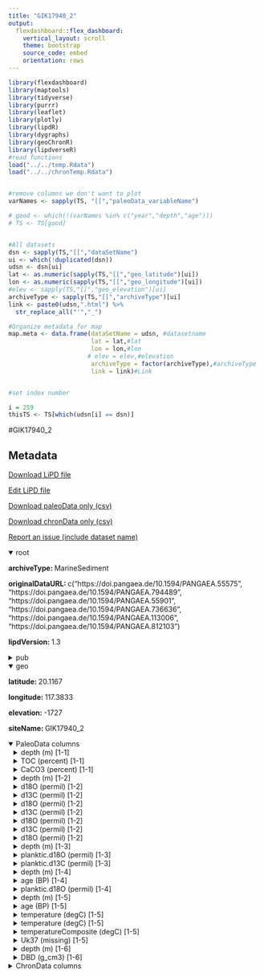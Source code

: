 ```yaml
---
title: "GIK17940_2"
output: 
  flexdashboard::flex_dashboard:
    vertical_layout: scroll
    theme: bootstrap
    source_code: embed
    orientation: rows
---
```


```r
library(flexdashboard)
library(maptools)
library(tidyverse)
library(purrr)
library(leaflet)
library(plotly)
library(lipdR)
library(dygraphs)
library(geoChronR)
library(lipdverseR)
#read functions
load("../../temp.Rdata")
load("../../chronTemp.Rdata")


#remove columns we don't want to plot
varNames <- sapply(TS, "[[","paleoData_variableName")

# good <- which(!(varNames %in% c("year","depth","age")))
# TS <- TS[good]


#All datasets
dsn <- sapply(TS,"[[","dataSetName")
ui <- which(!duplicated(dsn))
udsn <- dsn[ui]
lat <- as.numeric(sapply(TS,"[[","geo_latitude")[ui])
lon <- as.numeric(sapply(TS,"[[","geo_longitude")[ui])
#elev <- sapply(TS,"[[","geo_elevation")[ui]
archiveType <- sapply(TS,"[[","archiveType")[ui]
link <- paste0(udsn,".html") %>% 
  str_replace_all("'","_")

#Organize metadata for map
map.meta <- data.frame(dataSetName = udsn, #datasetname
                       lat = lat,#lat
                       lon = lon,#lon
                      # elev = elev,#elevation
                       archiveType = factor(archiveType),#archiveType
                       link = link)#Link


#set index number

i = 259
thisTS <- TS[which(udsn[i] == dsn)]
```
#GIK17940_2

Metadata {.sidebar}
-------------------------------------
[Download LiPD file](GIK17940_2.lpd)
            

[Edit LiPD file](http://lipd.net/playground?source=http://lipdverse.org/globalHolocene/0_25_5/GIK17940_2.lpd)
            

[Download paleoData only (csv)](GIK17940_2.csv)
            

[Download chronData only (csv)](GIK17940_2-chron.csv)
            

[Report an issue (include dataset name)](https://github.com/nickmckay/LiPDverse/issues)

<details open style="margin-left: 0px">
<summary>root</summary>
<p style="margin-left: 0px"><strong>archiveType: </strong>MarineSediment
<p style="margin-left: 0px"><strong>originalDataURL: </strong>c("https://doi.pangaea.de/10.1594/PANGAEA.55575", "https://doi.pangaea.de/10.1594/PANGAEA.794489", "https://doi.pangaea.de/10.1594/PANGAEA.55901", "https://doi.pangaea.de/10.1594/PANGAEA.736636", "https://doi.pangaea.de/10.1594/PANGAEA.113006", "https://doi.pangaea.de/10.1594/PANGAEA.812103")
<p style="margin-left: 0px"><strong>lipdVersion: </strong>1.3
</details>
<details>
<summary>pub</summary>
<details style="margin-left: 10px">
<summary>pub1</summary>
<p style="margin-left: 10px"><strong>author: </strong>list(list(name = "Wang, L"), list(name = "Sarnthein, M"), list(name = "Erlenkeuser, H"), list(name = "Grimalt, J"), list(name = "Grootes, P"), list(name = "Heilig, S"), list(name = "Ivanova, E"), list(name = "Kienast, M"), list(name = "Pelejero, C"), list(name = "Pflaumann, U"))
<p style="margin-left: 10px"><strong>journal: </strong>Marine Geology
<p style="margin-left: 10px"><strong>volume: </strong>156
<p style="margin-left: 10px"><strong>title: </strong>East Asian monsoon climate during the Late Pleistocene: high-resolution sediment records from the South China Sea
</details>
<details style="margin-left: 10px">
<summary>pub2</summary>
<p style="margin-left: 10px"><strong>author: </strong>list(list(name = "Pelejero, Carles"), list(name = "Grimalt, Joan O."), list(name = "Heilig, Stephanie"), list(name = "Kienast, Markus"), list(name = "Wang, Luejiang"))
<p style="margin-left: 10px"><strong>journal: </strong>Paleoceanography
<p style="margin-left: 10px"><strong>volume: </strong>14
<p style="margin-left: 10px"><strong>title: </strong>High-resolution UK37temperature reconstructions in the South China Sea over the past 220 kyr
</details>
<details style="margin-left: 10px">
<summary>pub3</summary>
<p style="margin-left: 10px"><strong>author: </strong>list(list(name = "Wang, Luejiang"), list(name = "Sarnthein, Michael"), list(name = "Grootes, Pieter M."), list(name = "Erlenkeuser, Helmut"))
<p style="margin-left: 10px"><strong>journal: </strong>Paleoceanography
<p style="margin-left: 10px"><strong>volume: </strong>14
<p style="margin-left: 10px"><strong>title: </strong>Millennial reoccurrence of century-scale abrupt events of East Asian Monsoon: A possible heat conveyor for the global deglaciation
</details>
<details style="margin-left: 10px">
<summary>pub4</summary>
<p style="margin-left: 10px"><strong>author: </strong>list(list(name = "Jian, Zhimin"), list(name = "Wang, Luejiang"), list(name = "Kienast, Markus"), list(name = "Sarnthein, Michael"), list(name = "Kuhnt, Wolfgang"), list(name = "Lin, Huiling"), list(name = "Wang, Pinxian"))
<p style="margin-left: 10px"><strong>journal: </strong>Marine Geology
<p style="margin-left: 10px"><strong>volume: </strong>156
<p style="margin-left: 10px"><strong>title: </strong>Benthic foraminiferal paleoceanography of the South China Sea over the last 40,000 years
</details>
<details style="margin-left: 10px">
<summary>pub5</summary>
<p style="margin-left: 10px"><strong>author: </strong>list(list(name = "Hu, Dengke"), list(name = "Böning, Philipp"), list(name = "Köhler, Cornelia M."), list(name = "Hillier, Stephen"), list(name = "Pressling, Nicola"), list(name = "Wan, Shiming"), list(name = "Brumsack, Hans J."), list(name = "Clift, Peter D."))
<p style="margin-left: 10px"><strong>journal: </strong>Chemical Geology
<p style="margin-left: 10px"><strong>volume: </strong>326-327
<p style="margin-left: 10px"><strong>title: </strong>Deep sea records of the continental weathering and erosion response to East Asian monsoon intensification since 14ka in the South China Sea
</details>
</details>
<details open style="margin-left: 0px">
<summary>geo</summary>
<p style="margin-left: 0px"><strong>latitude: </strong>20.1167
<p style="margin-left: 0px"><strong>longitude: </strong>117.3833
<p style="margin-left: 0px"><strong>elevation: </strong>-1727
<p style="margin-left: 0px"><strong>siteName: </strong>GIK17940_2
</details>
<details open>
<summary>PaleoData columns</summary>
<details style="margin-left: 10px">
<summary>depth (m) [1-1]</summary>
<p style="margin-left: 10px"><strong>TSid: </strong>RsC23VwETf1
<p style="margin-left: 10px"><strong>variableName: </strong>depth
<p style="margin-left: 10px"><strong>units: </strong>m
</details>
<details style="margin-left: 10px">
<summary>TOC (percent) [1-1]</summary>
<p style="margin-left: 10px"><strong>TSid: </strong>RjpQ1r40oqw
<p style="margin-left: 10px"><strong>variableName: </strong>TOC
<p style="margin-left: 10px"><strong>units: </strong>percent
<p style="margin-left: 10px"><strong>description: </strong>TOC_percent
<p style="margin-left: 10px"><strong>useInGlobalTemperatureAnalysis: </strong>FALSE
</details>
<details style="margin-left: 10px">
<summary>CaCO3 (percent) [1-1]</summary>
<p style="margin-left: 10px"><strong>TSid: </strong>RR9D1ETZL3e
<p style="margin-left: 10px"><strong>variableName: </strong>CaCO3
<p style="margin-left: 10px"><strong>units: </strong>percent
<p style="margin-left: 10px"><strong>description: </strong>CaCO3_percent
<p style="margin-left: 10px"><strong>useInGlobalTemperatureAnalysis: </strong>FALSE
</details>
<details style="margin-left: 10px">
<summary>depth (m) [1-2]</summary>
<p style="margin-left: 10px"><strong>TSid: </strong>RpmTcQV6o04
<p style="margin-left: 10px"><strong>variableName: </strong>depth
<p style="margin-left: 10px"><strong>units: </strong>m
</details>
<details style="margin-left: 10px">
<summary>d18O (permil) [1-2]</summary>
<p style="margin-left: 10px"><strong>TSid: </strong>RmK0PazBsA1
<p style="margin-left: 10px"><strong>variableName: </strong>d18O
<p style="margin-left: 10px"><strong>units: </strong>permil
<p style="margin-left: 10px"><strong>description: </strong>C_wuellerstorfi_d18O_per_mil_PDB
<p style="margin-left: 10px"><strong>useInGlobalTemperatureAnalysis: </strong>FALSE
</details>
<details style="margin-left: 10px">
<summary>d13C (permil) [1-2]</summary>
<p style="margin-left: 10px"><strong>TSid: </strong>R16jY64Vqnz
<p style="margin-left: 10px"><strong>variableName: </strong>d13C
<p style="margin-left: 10px"><strong>units: </strong>permil
<p style="margin-left: 10px"><strong>description: </strong>C_wuellerstorfi_d13C_per_mil_PDB
<p style="margin-left: 10px"><strong>useInGlobalTemperatureAnalysis: </strong>FALSE
</details>
<details style="margin-left: 10px">
<summary>d18O (permil) [1-2]</summary>
<p style="margin-left: 10px"><strong>TSid: </strong>Ro03jWPC8Y6
<p style="margin-left: 10px"><strong>variableName: </strong>d18O
<p style="margin-left: 10px"><strong>units: </strong>permil
<p style="margin-left: 10px"><strong>description: </strong>C_kullenbergi_d18O_per_mil_PDB
<p style="margin-left: 10px"><strong>useInGlobalTemperatureAnalysis: </strong>FALSE
</details>
<details style="margin-left: 10px">
<summary>d13C (permil) [1-2]</summary>
<p style="margin-left: 10px"><strong>TSid: </strong>RCjXArpeCGj
<p style="margin-left: 10px"><strong>variableName: </strong>d13C
<p style="margin-left: 10px"><strong>units: </strong>permil
<p style="margin-left: 10px"><strong>description: </strong>C_kullenbergi_d13C_per_mil_PDB
<p style="margin-left: 10px"><strong>useInGlobalTemperatureAnalysis: </strong>FALSE
</details>
<details style="margin-left: 10px">
<summary>d18O (permil) [1-2]</summary>
<p style="margin-left: 10px"><strong>TSid: </strong>Rm5KwPljTfh
<p style="margin-left: 10px"><strong>variableName: </strong>d18O
<p style="margin-left: 10px"><strong>units: </strong>permil
<p style="margin-left: 10px"><strong>description: </strong>Cibicidoides_sp_d18O_per_mil_PDB
<p style="margin-left: 10px"><strong>useInGlobalTemperatureAnalysis: </strong>FALSE
</details>
<details style="margin-left: 10px">
<summary>d13C (permil) [1-2]</summary>
<p style="margin-left: 10px"><strong>TSid: </strong>Rj8FAQKXwjX
<p style="margin-left: 10px"><strong>variableName: </strong>d13C
<p style="margin-left: 10px"><strong>units: </strong>permil
<p style="margin-left: 10px"><strong>description: </strong>Cibicidoides_sp_d13C_per_mil_PDB
<p style="margin-left: 10px"><strong>useInGlobalTemperatureAnalysis: </strong>FALSE
</details>
<details style="margin-left: 10px">
<summary>d18O (permil) [1-2]</summary>
<p style="margin-left: 10px"><strong>TSid: </strong>R8bDSWAPKZv
<p style="margin-left: 10px"><strong>variableName: </strong>d18O
<p style="margin-left: 10px"><strong>units: </strong>permil
<p style="margin-left: 10px"><strong>description: </strong>merged benthic d18O
<p style="margin-left: 10px"><strong>useInGlobalTemperatureAnalysis: </strong>FALSE
</details>
<details style="margin-left: 10px">
<summary>depth (m) [1-3]</summary>
<p style="margin-left: 10px"><strong>TSid: </strong>RL3GHm3XDPA
<p style="margin-left: 10px"><strong>variableName: </strong>depth
<p style="margin-left: 10px"><strong>units: </strong>m
</details>
<details style="margin-left: 10px">
<summary>planktic.d18O (permil) [1-3]</summary>
<p style="margin-left: 10px"><strong>TSid: </strong>Rk2KnhNAFpX
<p style="margin-left: 10px"><strong>variableName: </strong>planktic.d18O
<p style="margin-left: 10px"><strong>units: </strong>permil
<p style="margin-left: 10px"><strong>description: </strong>G_ruber_w_d18O_per_mil_PDB
<p style="margin-left: 10px"><strong>useInGlobalTemperatureAnalysis: </strong>FALSE
</details>
<details style="margin-left: 10px">
<summary>planktic.d13C (permil) [1-3]</summary>
<p style="margin-left: 10px"><strong>TSid: </strong>Rj6tVqmZ48g
<p style="margin-left: 10px"><strong>variableName: </strong>planktic.d13C
<p style="margin-left: 10px"><strong>units: </strong>permil
<p style="margin-left: 10px"><strong>description: </strong>G_ruber_w_d13C_per_mil_PDB
<p style="margin-left: 10px"><strong>useInGlobalTemperatureAnalysis: </strong>FALSE
</details>
<details style="margin-left: 10px">
<summary>depth (m) [1-4]</summary>
<p style="margin-left: 10px"><strong>TSid: </strong>RRwxEoMT8lw
<p style="margin-left: 10px"><strong>variableName: </strong>depth
<p style="margin-left: 10px"><strong>units: </strong>m
</details>
<details style="margin-left: 10px">
<summary>age (BP) [1-4]</summary>
<p style="margin-left: 10px"><strong>TSid: </strong>R855rnsySpx
<p style="margin-left: 10px"><strong>variableName: </strong>age
<p style="margin-left: 10px"><strong>units: </strong>BP
<p style="margin-left: 10px"><strong>description: </strong>Age_dated_ka_Age_14C_milieu_reservoir_cor
</details>
<details style="margin-left: 10px">
<summary>planktic.d18O (permil) [1-4]</summary>
<p style="margin-left: 10px"><strong>TSid: </strong>R1mFBGI9YKK
<p style="margin-left: 10px"><strong>variableName: </strong>planktic.d18O
<p style="margin-left: 10px"><strong>units: </strong>permil
<p style="margin-left: 10px"><strong>description: </strong>G_crassaf_d18O_per_mil_PDB
<p style="margin-left: 10px"><strong>useInGlobalTemperatureAnalysis: </strong>FALSE
</details>
<details style="margin-left: 10px">
<summary>depth (m) [1-5]</summary>
<p style="margin-left: 10px"><strong>TSid: </strong>Rs9wcG3FPfG
<p style="margin-left: 10px"><strong>variableName: </strong>depth
<p style="margin-left: 10px"><strong>units: </strong>m
</details>
<details style="margin-left: 10px">
<summary>age (BP) [1-5]</summary>
<p style="margin-left: 10px"><strong>TSid: </strong>R48R7F9UWfx
<p style="margin-left: 10px"><strong>variableName: </strong>age
<p style="margin-left: 10px"><strong>units: </strong>BP
<p style="margin-left: 10px"><strong>description: </strong>Age_ka_BP
</details>
<details style="margin-left: 10px">
<summary>temperature (degC) [1-5]</summary>
<p style="margin-left: 10px"><strong>TSid: </strong>R0Cd5zCrTJs
<p style="margin-left: 10px"><strong>variableName: </strong>temperature
<p style="margin-left: 10px"><strong>units: </strong>degC
<p style="margin-left: 10px"><strong>description: </strong>SST_degC_Calculated_from_UK37_Pelejer
<p style="margin-left: 10px"><strong>useInGlobalTemperatureAnalysis: </strong>TRUE-1
<details>
<summary>interpretation</summary>
<details style="margin-left: 20px">
<summary>1</summary>
<p style="margin-left: 20px"><strong>direction: </strong>positive
<p style="margin-left: 20px"><strong>scope: </strong>climate
<p style="margin-left: 20px"><strong>seasonality: </strong>ANN
<p style="margin-left: 20px"><strong>variable: </strong>T
<p style="margin-left: 20px"><strong>variableDetail: </strong>sea@surface
</details>
</details>
</details>
<details style="margin-left: 10px">
<summary>temperature (degC) [1-5]</summary>
<p style="margin-left: 10px"><strong>TSid: </strong>RFOJiSb8IVR
<p style="margin-left: 10px"><strong>variableName: </strong>temperature
<p style="margin-left: 10px"><strong>units: </strong>degC
<p style="margin-left: 10px"><strong>description: </strong>SST_degC_Calculated_from_UK'37_Mueller
<p style="margin-left: 10px"><strong>useInGlobalTemperatureAnalysis: </strong>TRUE-2
<details>
<summary>interpretation</summary>
<details style="margin-left: 20px">
<summary>1</summary>
<p style="margin-left: 20px"><strong>direction: </strong>positive
<p style="margin-left: 20px"><strong>scope: </strong>climate
<p style="margin-left: 20px"><strong>seasonality: </strong>ANN
<p style="margin-left: 20px"><strong>variable: </strong>T
<p style="margin-left: 20px"><strong>variableDetail: </strong>sea@surface
</details>
</details>
</details>
<details style="margin-left: 10px">
<summary>temperatureComposite (degC) [1-5]</summary>
<p style="margin-left: 10px"><strong>TSid: </strong>R7TSduJL8rZ
<p style="margin-left: 10px"><strong>variableName: </strong>temperatureComposite
<p style="margin-left: 10px"><strong>units: </strong>degC
<p style="margin-left: 10px"><strong>description: </strong>SST_degC_Calculated_from_UK37_Pelejer; SST_degC_Calculated_from_UK'37_Mueller
<p style="margin-left: 10px"><strong>useInGlobalTemperatureAnalysis: </strong>TRUE
<details>
<summary>interpretation</summary>
<details style="margin-left: 20px">
<summary>1</summary>
<p style="margin-left: 20px"><strong>direction: </strong>positive
<p style="margin-left: 20px"><strong>scope: </strong>climate
<p style="margin-left: 20px"><strong>seasonality: </strong>ANN
<p style="margin-left: 20px"><strong>variable: </strong>T
<p style="margin-left: 20px"><strong>variableDetail: </strong>sea@surface
</details>
</details>
</details>
<details style="margin-left: 10px">
<summary>Uk37 (missing) [1-5]</summary>
<p style="margin-left: 10px"><strong>TSid: </strong>RHzA12eFfAx
<p style="margin-left: 10px"><strong>variableName: </strong>Uk37
<p style="margin-left: 10px"><strong>units: </strong>missing
<p style="margin-left: 10px"><strong>description: </strong>UK37
<p style="margin-left: 10px"><strong>useInGlobalTemperatureAnalysis: </strong>FALSE
</details>
<details style="margin-left: 10px">
<summary>depth (m) [1-6]</summary>
<p style="margin-left: 10px"><strong>TSid: </strong>RZ7L7Z7259K
<p style="margin-left: 10px"><strong>variableName: </strong>depth
<p style="margin-left: 10px"><strong>units: </strong>m
</details>
<details style="margin-left: 10px">
<summary>DBD (g_cm3) [1-6]</summary>
<p style="margin-left: 10px"><strong>TSid: </strong>RqJFkkzwhqV
<p style="margin-left: 10px"><strong>variableName: </strong>DBD
<p style="margin-left: 10px"><strong>units: </strong>g_cm3
<p style="margin-left: 10px"><strong>description: </strong>DBD_g_cm3
<p style="margin-left: 10px"><strong>useInGlobalTemperatureAnalysis: </strong>FALSE
</details>
<details>
<summary>ChronData columns</summary>
<details style="margin-left: 10px">
<summary>depth (cm)</summary>
<p style="margin-left: 10px"><strong>TSid: </strong>Rj6hD6OlnBL
<p style="margin-left: 10px"><strong>variableName: </strong>depth
<p style="margin-left: 10px"><strong>units: </strong>cm
</details>
<details style="margin-left: 10px">
<summary>dateType ()</summary>
<p style="margin-left: 10px"><strong>TSid: </strong>Rgwu4USGtEp
<p style="margin-left: 10px"><strong>variableName: </strong>dateType
</details>
<details style="margin-left: 10px">
<summary>measurementMaterial ()</summary>
<p style="margin-left: 10px"><strong>TSid: </strong>R6qzF0yD6JU
<p style="margin-left: 10px"><strong>variableName: </strong>measurementMaterial
</details>
<details style="margin-left: 10px">
<summary>sensorSpecies ()</summary>
<p style="margin-left: 10px"><strong>TSid: </strong>Ro84INeOPQU
<p style="margin-left: 10px"><strong>variableName: </strong>sensorSpecies
</details>
<details style="margin-left: 10px">
<summary>age14C (kyr)</summary>
<p style="margin-left: 10px"><strong>TSid: </strong>R4Y0JiTH8kD
<p style="margin-left: 10px"><strong>variableName: </strong>age14C
<p style="margin-left: 10px"><strong>units: </strong>kyr
</details>
<details style="margin-left: 10px">
<summary>age14CHi (kyr)</summary>
<p style="margin-left: 10px"><strong>TSid: </strong>R3Mq1y1FYns
<p style="margin-left: 10px"><strong>variableName: </strong>age14CHi
<p style="margin-left: 10px"><strong>units: </strong>kyr
</details>
<details style="margin-left: 10px">
<summary>age14CLow (kyr)</summary>
<p style="margin-left: 10px"><strong>TSid: </strong>RoDnouKzMjD
<p style="margin-left: 10px"><strong>variableName: </strong>age14CLow
<p style="margin-left: 10px"><strong>units: </strong>kyr
</details>
<details style="margin-left: 10px">
<summary>reservoirAge (kyr)</summary>
<p style="margin-left: 10px"><strong>TSid: </strong>Rukycd2S5W1
<p style="margin-left: 10px"><strong>variableName: </strong>reservoirAge
<p style="margin-left: 10px"><strong>units: </strong>kyr
</details>

Row {.tabset .tabset-fade}
-----------------------------------------------------------------------

### Sitemap

```r
  map.meta.split <- split(map.meta, map.meta$archiveType)


factpal <- colorFactor("Paired",map.meta$archiveType)
buff <- 15
l <- leaflet() %>% 
  addTiles() %>% 
  fitBounds(map.meta$lon[i]-buff,map.meta$lat[i]-buff,map.meta$lon[i]+buff,map.meta$lat[i]+buff)
  

  
  
names(map.meta.split) %>%
  purrr::walk( function(df) {
    l <<- l %>%
      addMarkers(data=map.meta.split[[df]],
                 lng=~lon, lat=~lat,
                 label=~as.character(archiveType),
                 popup=~paste(str_c('Dataset: <a href="',link,'">',dataSetName,'</a>'),
                                 # str_c("Elevation: ",elev),
                                  str_c("Archive Type: ",archiveType),
                                  sep = "<br>"),
                 group = df,
                 clusterOptions = markerClusterOptions(removeOutsideVisibleBounds = F),
                 labelOptions = labelOptions(noHide = F,
                                             direction = 'auto'))
  })

l %>%
  addLayersControl(position = "bottomleft",
    overlayGroups = names(map.meta.split),
    options = layersControlOptions(collapsed = FALSE,
                                   opacity = 0.8)
  )
```

### Search the LiPDverse (Beta! doesn't work well yet)
```r
#Add google search bar
htmltools::includeHTML("../../googleSearchChunk.html")
```


Row {.tabset .tabset-fade}
-----------------------------------------------------------------------

### TOC (percent)
```r
plotCol(thisTS,ind = 2)
```

### CaCO3 (percent)
```r
plotCol(thisTS,ind = 3)
```

### d18O (permil)
```r
plotCol(thisTS,ind = 5)
```

### d13C (permil)
```r
plotCol(thisTS,ind = 6)
```

### d18O (permil)
```r
plotCol(thisTS,ind = 7)
```

### d13C (permil)
```r
plotCol(thisTS,ind = 8)
```

### d18O (permil)
```r
plotCol(thisTS,ind = 9)
```

### d13C (permil)
```r
plotCol(thisTS,ind = 10)
```

### d18O (permil)
```r
plotCol(thisTS,ind = 11)
```

### planktic.d18O (permil)
```r
plotCol(thisTS,ind = 13)
```

### planktic.d13C (permil)
```r
plotCol(thisTS,ind = 14)
```

### planktic.d18O (permil)
```r
plotCol(thisTS,ind = 17)
```

### temperature (degC)
```r
plotCol(thisTS,ind = 21)
```

### temperature (degC)
```r
plotCol(thisTS,ind = 22)
```

### temperatureComposite (degC)
```r
plotCol(thisTS,ind = 23)
```

### Uk37 (missing)
```r
plotCol(thisTS,ind = 20)
```

### DBD (g_cm3)
```r
plotCol(thisTS,ind = 25)
```

Row {.tabset .tabset-fade}
-----------------------------------------------------------------------

### depth (cm)
```r
plotCol(chronTS,ind = 2)
```

### dateType ()
```r
plotCol(chronTS,ind = 1)
```

### measurementMaterial ()
```r
plotCol(chronTS,ind = 3)
```

### sensorSpecies ()
```r
plotCol(chronTS,ind = 4)
```

### age14C (kyr)
```r
plotCol(chronTS,ind = 5)
```

### age14CHi (kyr)
```r
plotCol(chronTS,ind = 6)
```

### age14CLow (kyr)
```r
plotCol(chronTS,ind = 7)
```

### reservoirAge (kyr)
```r
plotCol(chronTS,ind = 8)
```

